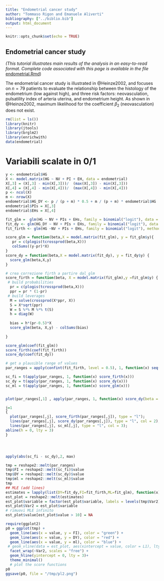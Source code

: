 ```yaml
---
title: "Endometrial cancer study"
author: "Tommaso Rigon and Emanuele Aliverti"
bibliography: ["../biblio.bib"]
output: html_document
---
```


```r
knitr::opts_chunk$set(echo = TRUE)
```

## Endometrial cancer study

*(This tutorial illustrates main results of the analysis in an easy-to-read format.
Complete code associated with this page is available in the file* 
[endometrial.Rmd](https://github.com/tommasorigon/logistic-bias-reduction/blob/main/ENDOMETRIAL/endometrial.Rmd))

The endometrial cancer study is illustrated in @Heinze2002, and focuses on $n = 79$ patients 
to evaluate the relationship between the histology of the endometrium (low against high), 
and three risk factors: neovasculation, pulsatility index of arteria uterina, and endometrium height. 
As shown in @Heinze2002, maximum likelihood for the coefficient $\beta_2$ (neovasculation) does not exist.

```r
rm(list = ls())
library(knitr)
library(jtools)
library(brglm2)
library(enrichwith)
data(endometrial)
```


# Variabili scalate in 0/1


```r
y <- endometrial$HG
X <- model.matrix(HG ~ NV + PI + EH, data = endometrial)
X[,3] = (X[,3] - min(X[,3]))/  (max(X[,3]) - min(X[,3]))
X[,4] = (X[,4] - min(X[,4]))/  (max(X[,4]) - min(X[,4]))
p <- ncol(X)
m <- nrow(X)
endometrial$HG_DY <- p / (p + m) * 0.5 + m / (p + m) * endometrial$HG
endometrial$PIs = X[,3]
endometrial$EHs = X[,4]
```

```r
fit_glm =  glm(HG ~ NV + PIs + EHs, family = binomial("logit"), data = endometrial)
fit_dy <- glm(HG_DY ~ NV + PIs + EHs, family = binomial("logit"), data = endometrial)
fit_firth <- glm(HG ~NV + PIs + EHs, family = binomial("logit"), method = "brglmFit", type = "AS_mean", data = endometrial)

score_glm = function(beta,X = model.matrix(fit_glm), y = fit_glm$y){
   pr = c(plogis(tcrossprod(beta,X)))
   colSums((y-pr)*X)
}
score_dy = function(beta,X = model.matrix(fit_dy), y = fit_dy$y) {
  score_glm(beta,X,y)
}

# crea correzione firth a partire dal glm
score_firth = function(beta, X = model.matrix(fit_glm),y =fit_glm$y) {
 # build probabilities 
  pr = c(plogis(tcrossprod(beta,X)))
  ppr = pr * (1-pr)
 # build leverages 
  M = solve(crossprod(X*ppr, X))
  S = X*sqrt(ppr)
  W = S %*% M %*% t(S)
  h = diag(W)
  
  bias = h*(pr-0.5)*X
  score_glm(beta, X,y) - colSums(bias)
  
}

score_glm(coef(fit_glm))
score_firth(coef(fit_firth))
score_dy(coef(fit_dy))
```

```r
# get a plausible range of values
par_ranges = apply(confint(fit_firth, level = 0.5), 1, function(x) seq(x[1], x[2], l = 50))

sc_fi = t(apply(par_ranges, 1, function(x) score_firth(x)))
sc_dy = t(apply(par_ranges, 1, function(x) score_dy(x)))
sc_ml = t(apply(par_ranges, 1, function(x) score_glm(x)))


plot(par_ranges[,1] , apply(par_ranges, 1, function(x) score_dy(beta = x))[1,])

j=1
{
  plot(par_ranges[,j], score_firth(par_ranges[,j]), type = "l");
  lines(par_ranges[,j], score_dy(par_ranges[,j]), type = "l", col = 2);
  lines(par_ranges[,j], sc_ml[,j], type = "l", col = 3);
abline(h = 0, lty = 3)
}




apply(abs(sc_fi - sc_dy),2, max)

tmp = reshape2::melt(par_ranges)
tmp$FI = reshape2::melt(sc_fi)$value
tmp$DY = reshape2::melt(sc_dy)$value
tmp$ml = reshape2::melt(sc_ml)$value
tmp
## MLE (add lines)
estimates = lapply(list(DY=fit_dy,FI=fit_firth,ML=fit_glm), function(x) data.frame(t(coef(x))))
est_plot = reshape2::melt(estimates)
est_plot$variable = factor(est_plot$variable, labels = levels(tmp$Var2))
est_plot$Var2 = est_plot$variable
# rimuovi MLE infinito
est_plot$value[est_plot$value > 10] = NA

require(ggplot2)
p0 = ggplot(tmp) + 
  geom_line(aes(x = value, y = FI), color = "green") +
  geom_line(aes(x = value, y = DY), color = "red") +
  geom_line(aes(x = value, y = ml), color = "blue") +
 # geom_vline(data = est_plot, aes(xintercept = value, color = L1), lty = 2)+
  facet_wrap(~Var2, scales = "free") +
  geom_hline(yintercept = 0, lty = 3)+
  theme_minimal()
  # plot the score functions
p0
ggsave(p0, file = "/tmp/pl2.png")
```



